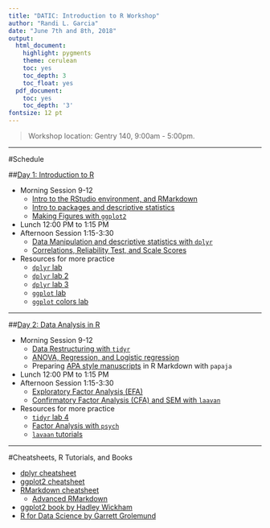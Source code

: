 ```yaml
---
title: "DATIC: Introduction to R Workshop"
author: "Randi L. Garcia"
date: "June 7th and 8th, 2018"
output:
  html_document:
    highlight: pygments
    theme: cerulean
    toc: yes
    toc_depth: 3
    toc_float: yes
  pdf_document:
    toc: yes
    toc_depth: '3'
fontsize: 12 pt
---
```


 > Workshop location: Gentry 140, 9:00am - 5:00pm.

***

#Schedule

##[Day 1: Introduction to R](Day 1 Slides.pdf)

  + Morning Session 9-12
    - [Intro to the RStudio environment, and RMarkdown](Intro_to_R.html)
    - [Intro to packages and descriptive statistics](packages_descriptives.html)
    - [Making Figures with `ggplot2`](intro_to_ggplot2.html)
  + Lunch 12:00 PM to 1:15 PM 
  + Afternoon Session 1:15-3:30
    - [Data Manipulation and descriptive statistics with `dplyr`](intro_to_dplyr.html)
    - [Correlations, Reliability Test, and Scale Scores](cor_reliability_ttest.html)
  + Resources for more practice
    - [`dplyr` lab](https://beanumber.github.io/sds192/lab-single_table.html)
    - [`dplyr` lab 2](https://beanumber.github.io/sds192/lab-group_by.html)
    - [`dplyr` lab 3](https://beanumber.github.io/sds192/lab-join.html)
    - [`ggplot` lab](https://beanumber.github.io/sds192/lab-ggplot2.html)
    - [`ggplot` colors lab](https://beanumber.github.io/sds192/lab-colorbrewer-ggthemes.html)

***

##[Day 2: Data Analysis in R](Day 2 Slides.pdf)

  + Morning Session 9-12
    - [Data Restructuring with `tidyr`](Data_manipulation_with_tidyr.html)
    - [ANOVA, Regression, and Logistic regression](ANOVA_and_regression.html)
    - Preparing [APA style manuscripts](Papaja.pdf) in R Markdown with `papaja`
  + Lunch 12:00 PM to 1:15 PM  
  + Afternoon Session 1:15-3:30
    - [Exploratory Factor Analysis (EFA)](Exploratory_Factor_Analysis.html)
    - [Confirmatory Factor Analysis (CFA) and SEM with `laavan`](Confirmatory_Factor_Analysis_and_SEM.html)
  + Resources for more practice
    - [`tidyr` lab 4](https://beanumber.github.io/sds192/lab-tidy.html)
    - [Factor Analysis with `psych`](factor.pdf)
    - [`lavaan` tutorials](http://lavaan.ugent.be/tutorial/)

***

#Cheatsheets, R Tutorials, and Books

  + [dplyr cheatsheet](https://www.rstudio.com/wp-content/uploads/2015/02/data-wrangling-cheatsheet.pdf)
  + [ggplot2 cheatsheet](https://www.rstudio.com/wp-content/uploads/2016/11/ggplot2-cheatsheet-2.1.pdf)
  + [RMarkdown cheatsheet](https://www.rstudio.com/wp-content/uploads/2016/03/rmarkdown-cheatsheet-2.0.pdf) 
      - [Advanced RMarkdown](http://rmarkdown.rstudio.com/authoring_pandoc_markdown.html)
  + [ggplot2 book by Hadley Wickham](http://ms.mcmaster.ca/~bolker/misc/ggplot2-book.pdf)
  + [R for Data Science by Garrett Grolemund](http://r4ds.had.co.nz/index.html)



